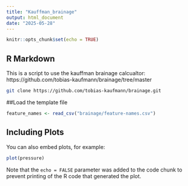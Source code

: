 ```yaml
---
title: "Kauffman_brainage"
output: html_document
date: "2025-05-28"
---
```


```r
knitr::opts_chunk$set(echo = TRUE)
```

## R Markdown

This is a script to use the kauffman brainage calcualtor: https://github.com/tobias-kaufmann/brainage/tree/master

```bash
git clone https://github.com/tobias-kaufmann/brainage.git

```

##Load the template file

```r
feature_names <- read_csv("brainage/feature-names.csv")

```

## Including Plots

You can also embed plots, for example:

```r
plot(pressure)
```

Note that the `echo = FALSE` parameter was added to the code chunk to prevent printing of the R code that generated the plot.
